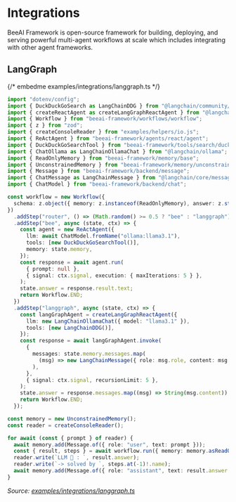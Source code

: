 # Integrations

BeeAI Framework is open-source framework for building, deploying, and serving powerful multi-agent workflows at scale which includes integrating with other agent frameworks.

## LangGraph

{/* embedme examples/integrations/langgraph.ts */}

```ts
import "dotenv/config";
import { DuckDuckGoSearch as LangChainDDG } from "@langchain/community/tools/duckduckgo_search";
import { createReactAgent as createLangGraphReactAgent } from "@langchain/langgraph/prebuilt";
import { Workflow } from "beeai-framework/workflows/workflow";
import { z } from "zod";
import { createConsoleReader } from "examples/helpers/io.js";
import { ReActAgent } from "beeai-framework/agents/react/agent";
import { DuckDuckGoSearchTool } from "beeai-framework/tools/search/duckDuckGoSearch";
import { ChatOllama as LangChainOllamaChat } from "@langchain/ollama";
import { ReadOnlyMemory } from "beeai-framework/memory/base";
import { UnconstrainedMemory } from "beeai-framework/memory/unconstrainedMemory";
import { Message } from "beeai-framework/backend/message";
import { ChatMessage as LangChainMessage } from "@langchain/core/messages";
import { ChatModel } from "beeai-framework/backend/chat";

const workflow = new Workflow({
  schema: z.object({ memory: z.instanceof(ReadOnlyMemory), answer: z.string().default("") }),
})
  .addStep("router", () => (Math.random() >= 0.5 ? "bee" : "langgraph"))
  .addStep("bee", async (state, ctx) => {
    const agent = new ReActAgent({
      llm: await ChatModel.fromName("ollama:llama3.1"),
      tools: [new DuckDuckGoSearchTool()],
      memory: state.memory,
    });
    const response = await agent.run(
      { prompt: null },
      { signal: ctx.signal, execution: { maxIterations: 5 } },
    );
    state.answer = response.result.text;
    return Workflow.END;
  })
  .addStep("langgraph", async (state, ctx) => {
    const langGraphAgent = createLangGraphReactAgent({
      llm: new LangChainOllamaChat({ model: "llama3.1" }),
      tools: [new LangChainDDG()],
    });
    const response = await langGraphAgent.invoke(
      {
        messages: state.memory.messages.map(
          (msg) => new LangChainMessage({ role: msg.role, content: msg.text }),
        ),
      },
      { signal: ctx.signal, recursionLimit: 5 },
    );
    state.answer = response.messages.map((msg) => String(msg.content)).join("");
    return Workflow.END;
  });

const memory = new UnconstrainedMemory();
const reader = createConsoleReader();

for await (const { prompt } of reader) {
  await memory.add(Message.of({ role: "user", text: prompt }));
  const { result, steps } = await workflow.run({ memory: memory.asReadOnly() });
  reader.write(`LLM 🤖 : `, result.answer);
  reader.write(`-> solved by `, steps.at(-1)!.name);
  await memory.add(Message.of({ role: "assistant", text: result.answer }));
}
```

_Source: [examples/integrations/langgraph.ts](/typescript/examples/integrations/langgraph.ts)_
